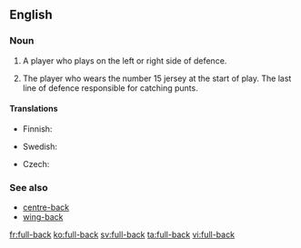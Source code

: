 {{also|fullback|full back}}
==English==

===Noun===
{{en-noun|head=[[full]]-[[back]]}}

# {{context|soccer|lang=en}} A player who plays on the left or right side of defence.
# {{context|rugby|lang=en}} The player who wears the number 15 jersey at the start of play. The last line of defence responsible for catching punts.

====Translations====
{{trans-top|(soccer) a player who plays on the left or right side of defence}}
* Finnish: {{t-|fi|laitapuolustaja}}
{{trans-mid}}
* Swedish: {{t+|sv|ytterback|c}}
{{trans-bottom}}

{{trans-top|(rugby)}}
* Czech: {{t-|cs|zadák|m}}
{{trans-mid}}
{{trans-bottom}}

===See also===
* [[centre-back]]
* [[wing-back]]

[[fr:full-back]]
[[ko:full-back]]
[[sv:full-back]]
[[ta:full-back]]
[[vi:full-back]]